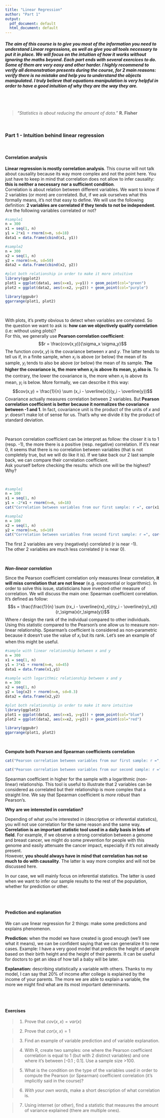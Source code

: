 ```yaml
---
title: "Linear Regression"
author: "Part 1"
output:
  pdf_document: default
  html_document: default
---
```


##### The aim of this course is to give you most of the information you need to understand Linear regressions, as well as give you all tools necessary to put it in place. We will focus on the intuition of how it works without ignoring the maths beyond. Each part ends with several exercices to do. Some of them are very easy and other harder. I highly recommend to verify all demonstration presents during the course, for 2 main reasons: verify there is no mistake and help you to understand the objects manipulated. I truly believe that equations manipulation is very helpful in order to have a good intuition of why they are the way they are.

<br>
<br>

> *“Statistics is about reducing the amount of data.”* **R. Fisher**

<br>

### Part 1 - Intuition behind linear regression


<br>

#### Correlation analysis

**Linear regression is mostly correlation analysis**. This course will not talk about causality because its way more complex and not the point here. You just have to keep in mind that correlation does not allow to infer causality: **this is neither a necessary nor a sufficient condition**.\
Correlation is about relation between different variables. We want to know if 2 variables (or more) are correlated. But, if we ask ourselves what this formally means, it's not that easy to define. We will use the following definition: **2 variables are correlated if they tends to not be independent**. Are the following variables correlated or not?

```r
#sample1
n = 300
x1 = seq(1, n)
y1 = 2*x1 + rnorm(n=n, sd=18)
data1 = data.frame(cbind(x1, y1))

#sample2
n = 300
x2 = seq(1, n)
y2 = rnorm(n=n, sd=50)
data2 = data.frame(cbind(x2, y2))

#plot both relationship in order to make it more intuitive
library(ggplot2)
plot1 = ggplot(data1, aes(x=x1, y=y1)) + geom_point(col="green")
plot2 = ggplot(data2, aes(x=x2, y=y2)) + geom_point(col="purple")

library(ggpubr)
ggarrange(plot1, plot2) 
```

<br>

With plots, it's pretty obvious to detect when variables are correlated. So the question we want to ask is: **how can we objectively qualify correlation** (i.e: without using plots)?\
For this, we generally use **Pearson correlation coefficient**: $$r = \frac{cov(x,y)}{\sigma_x \sigma_y}$$
The function $cov(x, y)$ is the covariance between $x$ and $y$. The latter tends to tell us if, in a finite sample, when $x_i$ is above (or below) the mean of its sample, $y_i$ tends to also be above (or below) the mean of its sample. **The higher the covariance is, the more when $x_i$ is above its mean, $y_i$ also is**. To the contrary, the lower the covariance is, the more when $x_i$ is above its mean, $y_i$ is below. More formally, we can describe it this way: $$cov(x,y) = \frac{1}{n} \sum (x_i - \overline{x})(y_i - \overline{y})$$
Covariance actually measures correlation between 2 variables. But **Pearson correlation coefficient is better because it normalizes the covariance between -1 and 1**. In fact, covariance unit is the product of the units of $x$ and $y$: doesn't make lot of sense for us. That's why we divide it by the product of standard deviation.\

<br>

Pearson correlation coefficient can be interpret as follow: the closer it is to 1 (resp. -1), the more there is a positive (resp. negative) correlation. If it's near 0, it seems that there is no correlation between variables (that is not completely true, but we will do like it is). 
If we take back our 2 last sample back, we can compare their correlation coefficient.\
Ask yourself before checking the results: which one will be the highest? Why?\

<br>

```r
#sample1
n = 100
x1 = seq(1, n)
y1 = -2*x1 + rnorm(n=n, sd=18)
cat("Correlation between variables from our first sample: r =", cor(x1,y1))

#sample2
n = 100
x2 = seq(1, n)
y2 = rnorm(n=n, sd=10)
cat("Correlation between variables from second first sample: r =", cor(x2,y2))
```

The first 2 variables are very (negatively) correlated (r is near -1).\
The other 2 variables are much less correlated (r is near 0).\

<br>

***Non-linear correlation***\

Since the Pearson coefficient correlation only measures linear correlation, **it will miss correlation that are not linear** (e.g. exponential or logarithmic). In order to solve this issue, statisticians have invented other measure of correlation. We will discuss the main one: Spearman coefficient correlation.\
It's defined as follow: $$s = \frac{\frac{1}{n} \sum (rx_i - \overline{rx}_n)(ry_i - \overline{ry}_n)}{r_\sigma(x)r_\sigma(y)}$$
Where $r$ design the rank of the individual compared to other individuals. Using this statistic compared to the Pearson's one allow us to measure non-linear relationship. Spearman's coefficient is considered as non-parametric because it doesn't use the value of $x_i$ but its rank. Let's see an example of when this might be useful.\

```r
#sample with linear relationship between x and y
n = 300
x1 = seq(1, n)
y1 = 3*x1 + rnorm(n=n, sd=45) 
data1 = data.frame(x1,y1)

#sample with logarithmic relationship between x and y
n = 300
x2 = seq(1, n)
y2 = log(x2) + rnorm(n=n, sd=0.3)
data2 = data.frame(x2,y2)

#plot both relationship in order to make it more intuitive
library(ggplot2)
plot1 = ggplot(data1, aes(x=x1, y=y1)) + geom_point(col="blue")
plot2 = ggplot(data2, aes(x=x2, y=y2)) + geom_point(col="red")

library(ggpubr)
ggarrange(plot1, plot2) 
```

<br>

**Compute both Pearson and Spearman coefficients correlation**

```r

cat("Pearson correlation between variables from our first sample: r =", cor(x1,y1), "\nSpearman correlation between variables from our first sample: r =", cor(x1,y1, method = "spearman"))

cat("Pearson correlation between variables from our second sample: r =", cor(x2,y2), "\nSpearman correlation between variables from our second sample: r =", cor(x2,y2, method = "spearman"))
```

Spearman coefficient in higher for the sample with a logarithmic (non-linear) relationship. This tool is useful to illustrate that 2 variables can be considered as correlated but their relationship is more complex that a straight line. We say that Spearman coefficient is *more robust* than Pearson's.\

**Why are we interested in correlation?**\

Depending of what you're interested in (descriptive or inferential statistics), you will not use correlation for the same reason and the same way. **Correlation is an important statistic tool used in a daily basis in lots of field**. For example, if we observe a strong correlation between a genome and breast cancer, we might do some prevention for people with this genome and easily attenuate the cancer impact, especially if it's not already present.\
However, **you should always have in mind that correlation has not so much to do with causality**. The latter is way more complex and will not be discussed here. 

In our case, we will mainly focus on inferential statistics. The latter is used when we want to infer our sample results to the rest of the population, whether for prediction or other.

<br>
<br>

#### Prediction and explanation

We can use linear regression for 2 things: make some predictions and explains phenomenon.\

**Prediction:** when the model we have created is good enough (we'll see what it means), we can be confident saying that we can generalize it to new cases. Example: I have a very good model that predicts the height of people based on their birth height and the height of their parents. It can be useful for doctors to get an idea of how tall a baby will be later. 

**Explanation:** describing statistically a variable with others. Thanks to my model, I can say that 20% of income after college is explained by the income of your parents. The more we are able to explain a variable, the more we might find what are its most important determinants.\


<br>
<br>

#### Exercises

> 1.
Prove that $cov(x,x) = var(x)$

> 2.
Prove that $cor(x,x) = 1$

> 3.
Find an example of variable prediction and of variable explanation. 

> 4.
With R, create two samples: one where the Pearson coefficient correlation is equal to 1 (but with 2 distinct variables) and one where it's between [-0.1 ; 0.1]. Use a sample size >100.

> 5.
What is the condition on the type of the variables used in order to compute the Pearson (or Spearman) coefficient correlation (it's implicitly said in the course)?

> 6.
*With your own words*, make a short description of what correlation is.

> 7.
Using internet (or other), find a statistic that measures the amount of variance explained (there are multiple ones).





<br>
<br>
<br>
<br>